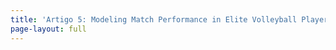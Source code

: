 ---
title: 'Artigo 5: Modeling Match Performance in Elite Volleyball Players: Importance of Jump Load and Strength Training Characteristics'
page-layout: full
---
